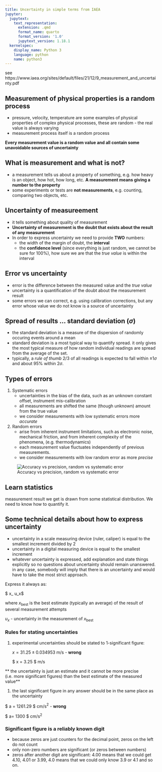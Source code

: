 ```yaml
---
title: Uncertainty in simple terms from IAEA
jupyter:
  jupytext:
    text_representation:
      extension: .qmd
      format_name: quarto
      format_version: '1.0'
      jupytext_version: 1.18.1
  kernelspec:
    display_name: Python 3
    language: python
    name: python3
---
```



see https://www.iaea.org/sites/default/files/21/12/9_measurement_and_uncertainty.pdf


## Measurement of physical properties is a random process

- pressure, velocity, temperature are some examples of physical properties of complex physical processes, these are random - the real value is always varying
- measurement process itself is a random process 

**Every measurement value is a random value and all contain some unavoidable sources of uncertainty**

## What is measurement and what is not? 

- a measurement tells us about a property of something, e.g. how heavy is an object, how hot, how long, etc. **A measurement means giving a number to the property**
- some experiments or tests are **not measurements**, e.g. counting, comparing two objects, etc. 

## Uncertainty of measureement
- it tells something about quality of measurement
- **Uncertainty of measurement is the doubt that exists about the result of any measurement**
- In order to express uncertainty we need to provide **TWO** numbers: 
  - the width of the margin of doubt, the **interval**
  - the **confidence level** (since everything is just random, we cannot be sure for 100%), how sure we are that the *true value* is within the interval 

## Error vs uncertainty
- error is the difference between the measured value and the *true value*
- uncertainty is a quantification of the doubt about the measurement result
- some errors we can correct, e.g. using calibration corrections, but any error whose value we do not know is a source of uncertainty

## Spread of results ... standard deviation ($\sigma$)
- the standard deviation is a measure of the dispersion of randomly occuring events around a mean
- standard deviation is a most typical way to quantify spread. it only gives the most typical measure of how random individual readings are spread from the average of the set. 
- typically, a *rule of thumb*  2/3 of all readings is expected to fall within $\pm 1\sigma$ and about 95\% within $2\sigma$. 

## Types of errors
1. Systematic errors 
   - uncertainties in the bias of the data, such as an unknown constant offset, instrument mis-calibration
   - all measurements are shifted the same (though unknown) amount from the true value
   - we consider measurements with low systematic errors more *accurate*

2. Random errors
   - arise from inherent instrument limitations, such as electronic noise, mechanical friction, and from inherent complexity of the phenomena, (e.g. thermodynamics)
   - each measurement value fluctuates independently of previous measurements. 
   - we consider measurements with low random error as more *precise*

![Accuracy vs precision, random vs systematic error](../img/accuracy_vs_precision.png)


## Learn statistics

measurement result we get is drawn from some statistical distribution. We need to know how to quantify it. 

## Some technical details about how to express uncertainty
- uncertainty in a scale measuring device (ruler, caliper) is equal to the smallest increment divided by 2
- uncertainty in a digital measuring device is equal to the smallest increment
- whatever uncertainty is expressed, add explanation and state things explicitly so no questions about uncertainty should remain unanswered. in any case, somebody will imply that there is an uncertainty and would have to take the most strict approach. 

Express it always as: 

$ x_\mathrm{best} \pm u_x$ 

where $x_\mathrm{best}$ is the best estimate (typically an average) of the result of several measurement attempts 

$u_x$ - uncertainty in the measurement of $x_\mathrm{best}$


### Rules for stating uncertainties

1. experimental uncertainties should be stated to 1-significant figure:


   $x = 31.25 \pm 0.034953$ m/s - **wrong**
   
   $ x = 3.25 \pm 0.03$ m/s 

** the uncertainty is just an estimate and it cannot be more precise (i.e. more significant figures) than the best estimate of the measured value**

1. the last significant figure in any answer should be in the same place as the uncertainty 

$ a = 1261.29 \pm 200$ cm/s$^2$ - **wrong**

$ a= 1300 \pm 200$ cm/s$^2$ 


### Significant figure is a reliably known digit
- because zeros are just counters for the decimal point, zeros on the left do not count
- only non-zero numbers are significant (or zeros between numbers)
- zeros after another digit are significant: 4.00 means that we could get 4.10, 4.01 or 3.99, 4.0 means that we could only know 3.9 or 4.1 and so on. 





